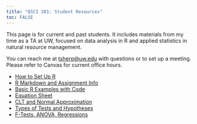 ```yaml
---
title: "QSCI 381: Student Resources"
toc: FALSE
---
```

This page is for current and past students. It includes materials from my time as a TA at UW, focused on data analysis in R and applied statistics in natural resource management.

You can reach me at [tsherp@uw.edu](mailto:tsherp@uw.edu) with questions or to set up a meeting. Please refer to Canvas for current office hours.

- [How to Set Up R](files/QSCI381/Rsetup.pdf)
- [R Markdown and Assignment Info](files/QSCI381/AssignmentsRTips.pdf)
- [Basic R Examples with Code](files/QSCI381/R_Basics.pdf)
- [Equation Sheet](files/QSCI381/QSCI381_equations.pdf)
- [CLT and Normal Approximation](files/QSCI381/CLT_NormalApprox.pdf)
- [Types of Tests and Hypotheses](files/QSCI381/Tests Notes.pdf)
- [F-Tests, ANOVA, Regressions](files/QSCI381/F_ANOVA_Regress.pdf)
